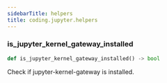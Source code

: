 ```yaml
---
sidebarTitle: helpers
title: coding.jupyter.helpers
---
```


### is\_jupyter\_kernel\_gateway\_installed

```python
def is_jupyter_kernel_gateway_installed() -> bool
```

Check if jupyter-kernel-gateway is installed.

